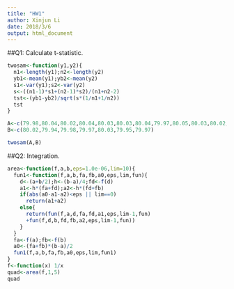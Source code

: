 ```yaml
---
title: "HW1"
author: Xinjun Li
date: 2018/3/6
output: html_document
---
```


##Q1: Calculate t-statistic.

```r

twosam<-function(y1,y2){
  n1<-length(y1);n2<-length(y2)
  yb1<-mean(y1);yb2<-mean(y2)
  s1<-var(y1);s2<-var(y2)
  s<-((n1-1)*s1+(n2-1)*s2)/(n1+n2-2)
  tst<-(yb1-yb2)/sqrt(s*(1/n1+1/n2))
  tst
}

A<-c(79.98,80.04,80.02,80.04,80.03,80.03,80.04,79.97,80.05,80.03,80.02,80,80.02)
B<-c(80.02,79.94,79.98,79.97,80.03,79.95,79.97)

twosam(A,B)

```


##Q2: Integration.

```r

area<-function(f,a,b,eps=1.0e-06,lim=10){
  fun1<-function(f,a,b,fa,fb,a0,eps,lim,fun){
    d<-(a+b/2);h<-(b-a)/4;fd<-f(d)
    a1<-h*(fa+fd);a2<-h*(fd+fb)
    if(abs(a0-a1-a2)<eps || lim==0)
      return(a1+a2)
    else{
      return(fun(f,a,d,fa,fd,a1,eps,lim-1,fun)
      +fun(f,d,b,fd,fb,a2,eps,lim-1,fun))
    }
  }
  fa<-f(a);fb<-f(b)
  a0<-(fa+fb)*(b-a)/2
  fun1(f,a,b,fa,fb,a0,eps,lim,fun1)
}
f<-function(x) 1/x
quad<-area(f,1,5)
quad

```

